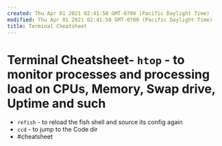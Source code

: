 ```yaml
---
created: Thu Apr 01 2021 02:41:50 GMT-0700 (Pacific Daylight Time)
modified: Thu Apr 01 2021 02:41:50 GMT-0700 (Pacific Daylight Time)
title: Terminal Cheatsheet
---
```

# Terminal Cheatsheet- `htop` - to monitor processes and processing load on CPUs, Memory, Swap drive, Uptime and such
- `refish` - to reload the fish shell and source its config again
- `ccd` - to jump to the Code dir
- #cheatsheet
